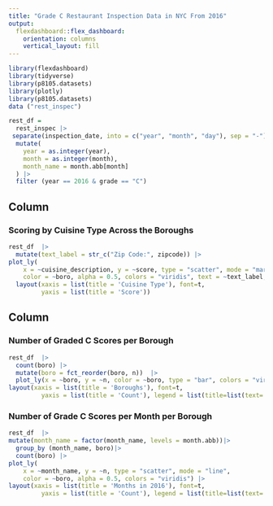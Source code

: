 ```yaml
---
title: "Grade C Restaurant Inspection Data in NYC From 2016"
output: 
  flexdashboard::flex_dashboard:
    orientation: columns
    vertical_layout: fill
---
```


```r
library(flexdashboard)
library(tidyverse)
library(p8105.datasets)
library(plotly)
library(p8105.datasets)
data ("rest_inspec")

rest_df =
  rest_inspec |>
 separate(inspection_date, into = c("year", "month", "day"), sep = "-") |>
  mutate(
    year = as.integer(year),
    month = as.integer(month),
    month_name = month.abb[month]
  ) |>
  filter (year == 2016 & grade == "C")

```

Column {data-width=650}
-----------------------------------------------------------------------

### Scoring by Cuisine Type Across the Boroughs 

```r
rest_df  |>
  mutate(text_label = str_c("Zip Code:", zipcode)) |> 
plot_ly(
    x = ~cuisine_description, y = ~score, type = "scatter", mode = "markers",
    color = ~boro, alpha = 0.5, colors = "viridis", text = ~text_label, width = 600, height = 500) |>
  layout(xaxis = list(title = 'Cuisine Type'), font=t,
         yaxis = list(title = 'Score'))
```

Column {data-width=600}
-----------------------------------------------------------------------

### Number of Graded C Scores per Borough

```r
rest_df  |>
  count(boro) |>
  mutate(boro = fct_reorder(boro, n))  |>
  plot_ly(x = ~boro, y = ~n, color = ~boro, type = "bar", colors = "viridis") |>
layout(xaxis = list(title = 'Boroughs'), font=t,
         yaxis = list(title = 'Count'), legend = list(title=list(text='Boroughs')))
```

### Number of Grade C Scores per Month per Borough

```r
rest_df  |>
mutate(month_name = factor(month_name, levels = month.abb))|>
  group_by (month_name, boro)|>
  count(boro) |>
plot_ly(
    x = ~month_name, y = ~n, type = "scatter", mode = "line",
    color = ~boro, alpha = 0.5, colors = "viridis") |>
layout(xaxis = list(title = 'Months in 2016'), font=t,
         yaxis = list(title = 'Count'), legend = list(title=list(text='Boroughs')))
```

